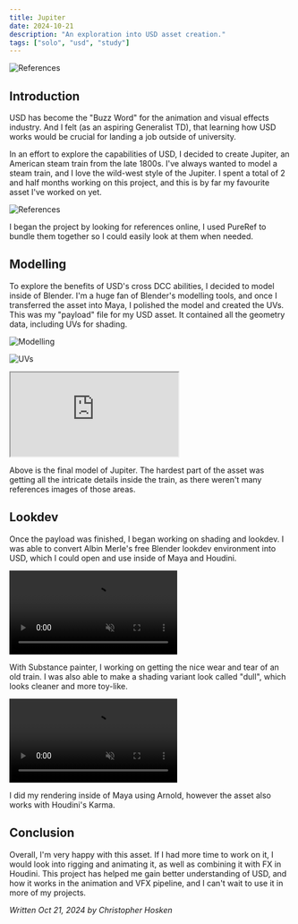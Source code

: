 ```yaml
---
title: Jupiter
date: 2024-10-21
description: "An exploration into USD asset creation."
tags: ["solo", "usd", "study"]
---
```


![References](/blog/jupiter/cover.jpg)

## Introduction

USD has become the "Buzz Word" for the animation and visual effects industry. And I felt (as an aspiring Generalist TD), that learning how USD works would be crucial for landing a job outside of university. 

In an effort to explore the capabilities of USD, I decided to create Jupiter, an American steam train from the late 1800s. I've always wanted to model a steam train, and I love the wild-west style of the Jupiter. I spent a total of 2 and half months working on this project, and this is by far my favourite asset I've worked on yet.

![References](/blog/jupiter/references.png)

I began the project by looking for references online, I used PureRef to bundle them together so I could easily look at them when needed.

## Modelling

To explore the benefits of USD's cross DCC abilities, I decided to model inside of Blender. I'm a huge fan of Blender's modelling tools, and once I transferred the asset into Maya, I polished the model and created the UVs. This was my "payload" file for my USD asset. It contained all the geometry data, including UVs for shading.

![Modelling](/blog/jupiter/modelling.png)

![UVs](/blog/jupiter/uvs.png)
<div class="video-container">
<iframe src="https://www.fab.com/dope/5bf19a46-e3ad-4489-add9-fe32ffcdf76e" title="Model preview file (5bf19a46-e3ad-4489-add9-fe32ffcdf76e)" class="_g148NR_ AKPfHZv1" allowfullscreen=""></iframe>
</div>

Above is the final model of Jupiter. The hardest part of the asset was getting all the intricate details inside the train, as there weren't many references images of those areas.


## Lookdev

Once the payload was finished, I began working on shading and lookdev. I was able to convert Albin Merle's free Blender lookdev environment into USD, which I could open and use inside of Maya and Houdini.
<div class="video-container">
<video controls muted>
  <source src="/blog/jupiter/vibrant_turntable.mp4" type="video/mp4"/>
</video>
</div>

With Substance painter, I working on getting the nice wear and tear of an old train. I was also able to make a shading variant look called "dull", which looks cleaner and more toy-like.

<div class="video-container">
<video controls muted>
  <source src="/blog/jupiter/dull_turntable.mp4" type="video/mp4"/>
</video>
</div>

I did my rendering inside of Maya using Arnold, however the asset also works with Houdini's Karma.

## Conclusion

Overall, I'm very happy with this asset. If I had more time to work on it, I would look into rigging and animating it, as well as combining it with FX in Houdini. This project has helped me gain better understanding of USD, and how it works in the animation and VFX pipeline, and I can't wait to use it in more of my projects. 

*Written Oct 21, 2024 by Christopher Hosken*